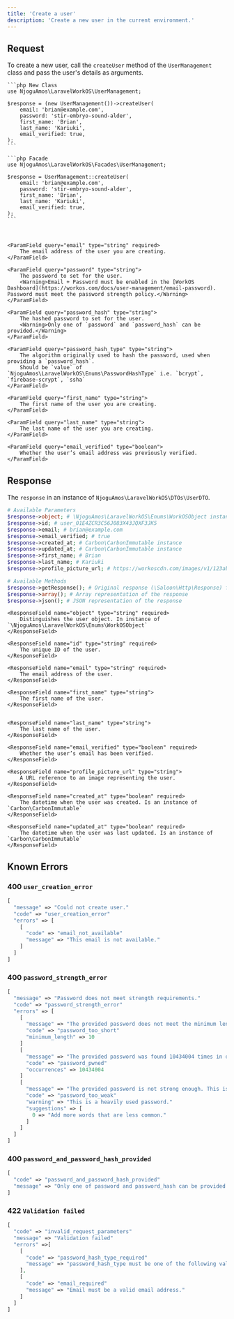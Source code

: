 ```yaml
---
title: 'Create a user'
description: 'Create a new user in the current environment.'
---
```


## Request

To create a new user, call the `createUser` method of the `UserManagement` class and pass the user's details as arguments.

<CodeGroup>

    ```php New Class
    use NjoguAmos\LaravelWorkOS\UserManagement;

    $response = (new UserManagement())->createUser(
        email: 'brian@example.com',
        password: 'stir-embryo-sound-alder',
        first_name: 'Brian',
        last_name: 'Kariuki',
        email_verified: true,
    );
    ```

    ```php Facade
    use NjoguAmos\LaravelWorkOS\Facades\UserManagement;

    $response = UserManagement::createUser(
        email: 'brian@example.com',
        password: 'stir-embryo-sound-alder',
        first_name: 'Brian',
        last_name: 'Kariuki',
        email_verified: true,
    );
    ```
</CodeGroup>

<br/>

<Accordion title="Parameters">

    <ParamField query="email" type="string" required>
        The email address of the user you are creating.
    </ParamField>

    <ParamField query="password" type="string">
        The password to set for the user.
        <Warning>Email + Password must be enabled in the [WorkOS Dashboard](https://workos.com/docs/user-management/email-password). Password must meet the password strength policy.</Warning>
    </ParamField>

    <ParamField query="password_hash" type="string">
        The hashed password to set for the user.
        <Warning>Only one of `password` and `password_hash` can be provided.</Warning>
    </ParamField>

    <ParamField query="password_hash_type" type="string">
        The algorithm originally used to hash the password, used when providing a `password_hash`.
        Should be `value` of `NjoguAmos\LaravelWorkOS\Enums\PasswordHashType` i.e. `bcrypt`, `firebase-scrypt`, `ssha`
    </ParamField>

    <ParamField query="first_name" type="string">
        The first name of the user you are creating.
    </ParamField>

    <ParamField query="last_name" type="string">
        The last name of the user you are creating.
    </ParamField>

    <ParamField query="email_verified" type="boolean">
        Whether the user’s email address was previously verified.
    </ParamField>

</Accordion>


## Response

The `response` in an instance of `NjoguAmos\LaravelWorkOS\DTOs\UserDTO`.

```php
# Available Parameters
$response->object; # \NjoguAmos\LaravelWorkOS\Enums\WorkOSObject instance
$response->id; # user_01E4ZCR3C56J083X43JQXF3JK5
$response->email; # brian@example.com
$response->email_verified; # true
$response->created_at; # Carbon\CarbonImmutable instance
$response->updated_at; # Carbon\CarbonImmutable instance
$response->first_name; # Brian
$response->last_name; # Kariuki
$response->profile_picture_url; # https://workoscdn.com/images/v1/123abc

# Available Methods
$response->getResponse(); # Original response (\Saloon\Http\Response) for debugging ONLY!
$response->array(); # Array representation of the response
$response->json(); # JSON representation of the response
```

<Accordion title="Response Parameters">

    <ResponseField name="object" type="string" required>
        Distinguishes the user object. In instance of `\NjoguAmos\LaravelWorkOS\Enums\WorkOSObject`
    </ResponseField>

    <ResponseField name="id" type="string" required>
        The unique ID of the user.
    </ResponseField>

    <ResponseField name="email" type="string" required>
        The email address of the user.
    </ResponseField>

    <ResponseField name="first_name" type="string">
        The first name of the user.
    </ResponseField>


    <ResponseField name="last_name" type="string">
        The last name of the user.
    </ResponseField>

    <ResponseField name="email_verified" type="boolean" required>
        Whether the user’s email has been verified.
    </ResponseField>

    <ResponseField name="profile_picture_url" type="string">
        A URL reference to an image representing the user.
    </ResponseField>

    <ResponseField name="created_at" type="boolean" required>
        The datetime when the user was created. Is an instance of `Carbon\CarbonImmutable`
    </ResponseField>

    <ResponseField name="updated_at" type="boolean" required>
        The datetime when the user was last updated. Is an instance of `Carbon\CarbonImmutable`
    </ResponseField>

</Accordion>

## Known Errors

### 400 `user_creation_error`

```php
[
  "message" => "Could not create user."
  "code" => "user_creation_error"
  "errors" => [
    [
      "code" => "email_not_available"
      "message" => "This email is not available."
    ]
  ]
]
```

### 400 `password_strength_error`

```php
[
  "message" => "Password does not meet strength requirements."
  "code" => "password_strength_error"
  "errors" => [
    [
      "message" => "The provided password does not meet the minimum length requirements. Please try a password with 10 or more characters."
      "code" => "password_too_short"
      "minimum_length" => 10
    ]
    [
      "message" => "The provided password was found 10434004 times in data breaches and is not safe to be used."
      "code" => "password_pwned"
      "occurrences" => 10434004
    ]
    [
      "message" => "The provided password is not strong enough. This is a heavily used password."
      "code" => "password_too_weak"
      "warning" => "This is a heavily used password."
      "suggestions" => [
        0 => "Add more words that are less common."
      ]
    ]
  ]
]
```

### 400 `password_and_password_hash_provided`
```php
[
  "code" => "password_and_password_hash_provided"
  "message" => "Only one of password and password_hash can be provided."
]
```

### 422 `Validation failed`
```php
[
  "code" => "invalid_request_parameters"
  "message" => "Validation failed"
  "errors" =>[
    [
      "code" => "password_hash_type_required"
      "message" => "password_hash_type must be one of the following values: bcrypt, firebase-scrypt, ssha"
    ],
    [
      "code" => "email_required"
      "message" => "Email must be a valid email address."
    ]
  ]
]
```
